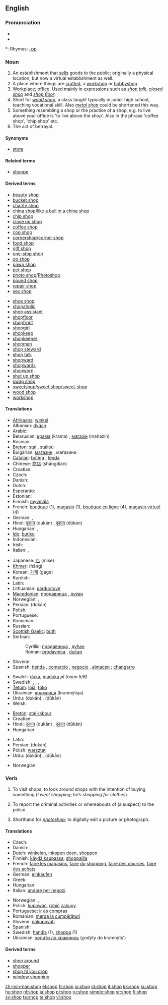 {{wikipedia|dab=shop}}
==English==

===Pronunciation===
* {{IPA|ʃɒp}}
* {{audio|en-us-shop.ogg|Audio (US)}}

*: Rhymes: [[Rhymes:English:-ɒp|-ɒp]]

===Noun===
{{en-noun}}

# An establishment that [[sell]]s goods to the public; originally a physical location, but now a virtual establishment as well.
# A place where things are [[craft]]ed, a [[workshop]] or [[hobbyshop]].
# [[workplace|Workplace]]; [[office]]. Used mainly in expressions such as ''[[shop talk]]'', ''[[closed shop]]'' and ''[[shop floor]]''.
# Short for ''[[wood shop]]'', a class taught typically in junior high school, teaching vocational skill. Also ''[[metal shop]]'' could be shortened this way.
# Something resembling a shop or the practise of a shop, e.g. to live above your office is 'to live above the shop'. Also in the phrase 'coffee shop', 'chip shop' etc.
# The act of betrayal.

====Synonyms====
* {{italbrac|establishment that sells goods}} [[store]] {{US}}

====Related terms====
* [[shoppe]]

====Derived terms====
{{rel-top|Terms derived from the noun "shop"}}
* [[beauty shop]]
* [[bucket shop]]
* [[charity shop]]
* [[china shop]]/[[like a bull in a china shop]]
* [[chip shop]]
* [[close up shop]]
* [[coffee shop]]
* [[cop shop]]
* [[cornershop]]/[[corner shop]]
* [[food shop]]
* [[gift shop]]
* [[one-stop shop]]
* [[op shop]]
* [[pawn shop]]
* [[pet shop]]
* [[photo shop]]/[[Photoshop]]
* [[pound shop]]
* [[repair shop]]
* [[sex shop]]
{{rel-mid}}
* [[shoe shop]]
* [[shopaholic]]
* [[shop assistant ]]
* [[shopfloor]]
* [[shopfront]]
* [[shopgirl]]
* [[shopkeep]]
* [[shopkeeper]]
* [[shopman]]
* [[shop steward]]
* [[shop talk]]
* [[shopward]]
* [[shopwards]]
* [[shopworn]]
* [[shut up shop]]
* [[swap shop]]
* [[sweetshop]]/[[sweet shop]]/[[sweet-shop]]
* [[wood shop]]
* [[workshop]]
{{rel-bottom}}

====Translations====
{{trans-top|establishment that sells goods}}
* [[Afrikaans]]: [[winkel]]
* Albanian: [[dyqan]] {{m}}
* Arabic: {{Arab|[[دكان]]}} {{IPAchar|(dukká:n)}} {{m}}
* Belarusian: [[крама]]  (krama) {{f}}, [[магазін]] (mahazín)  {{m}}
* Bosnian: {{t-|bs|dućan|m}}
* [[Breton]]: [[stal]] {{f}}, stalioù {{p}}
* Bulgarian: [[магазин]] {{m}}, магазини {{p}}
* [[Catalan]]: [[botiga]] {{f}}, [[tenda]] {{f}}
* Chinese: [[商店]] (shāngdiàn)
* Croatian: {{t-|hr|dućan|m}}
* Czech: {{t+|cs|obchod|m}}
* Danish: {{t-|da|butik}}
* Dutch: {{t+|nl|winkel|m}}
* Esperanto: {{t+|eo|butiko|xs=Esperanto}}
* Estonian: {{t-|et|pood}}
* Finnish: [[myymälä]]
* French: [[boutique]] {{f}} (1), [[magasin]] {{m}} (1), [[boutique en ligne]] {{f}} (4), [[magasin virtuel]] {{m}} (4)
* German: {{t+|de|Laden|m}}, {{t+|de|Geschäft|f}}
* Hindi: [[दुकान]] (dukān) {{f}}, [[दूकान]] (dūkān) {{f}}
* Hungarian: {{t+|hu|bolt}}, {{t+|hu|üzlet}}
* [[Ido]]: [[butiko]]
* Indonesian: {{t+|id|toko|xs=Indonesian}}
* Irish: {{t|ga|siopa|m}}
* Italian: {{t+|it|magazzino|m}}, {{t+|it|negozio|m}}
{{trans-mid}}
* Japanese: [[店]] (mise)
* [[Khmer]]: {{Khmr|[[ហាង]]}} (hāng)
* Korean: [[가게]] (gage)
* Kurdish: {{t-|ku|دوکان|sc=KUchar}}
* Latin: {{t-|la|taberna|f}}
* Lithuanian: [[parduotuvė]] {{f}}
* [[Macedonian]]: [[продавница]] {{f}}, [[дуќан]] {{m}}
* Norwegian: {{t+|no|butikk|m}}, {{t-|no|forretning|m}}
* Persian: {{fa-Arab|[[دکان]]}} (dokān)
* Polish: {{t+|pl|sklep|m}}
* Portuguese: {{t+|pt|loja|f}}
* Romanian: {{t-|ro|magazin|n}}
* Russian: {{t+|ru|магазин|m|tr=magazín|sc=Cyrl}}
* [[Scottish Gaelic]]: [[bùth]] {{m}}
* Serbian:
*: Cyrillic: [[продавница]] {{f}}, [[дућан]] {{m}}
*: Roman: [[prodavnica]] {{f}}, [[dućan]] {{m}}
* Slovene: {{t+|sl|trgovina|f}}
* Spanish: [[tienda]] {{f}}, [[comercio]] {{m}} {{italbrac|formal usage}}, [[negocio]] {{m}} {{italbrac|colloquial}}, [[almacén]] {{m}} {{italbrac|Colombia}}; {{italbrac|small shop}} [[changarro]] {{m}} {{italbrac|Mexico}}<!--but never seen or heard personally-->
<!--[[pulpería]] was deleted since is not any shop but a grocery in Costa Rica, Nicaragua and Honduras-->
* Swahili: [[duka]], [[maduka]] ''pl (noun 5/6)''
* Swedish: {{t-|sv|magasin}}, {{t+|sv|affär|c}}, {{t+|sv|butik|c}}, {{t+|sv|kiosk|c}}
* [[Tetum]]: [[loja]], [[toko]]
* Ukrainian: [[крамниця]] (kramnýtsja) {{f}}
* Urdu: {{ur-Arab|[[دکان]]}} (dukān) {{f}}, {{ur-Arab|[[دوکان]]}} (dūkān) {{f}}
* Welsh: {{t-|cy|siop|f|xs=Welsh}}
{{trans-bottom}}

{{trans-top|workshop}}
* [[Breton]]: [[stal-labour]] {{f}}
* Croatian: {{t-|hr|radionica|f}}
* Hindi: [[दुकान]] (dukān) {{f}}, [[दूकान]] (dūkān) {{f}}
* Hungarian: {{t+|hu|műhely}}
{{trans-mid}}
* Latin: {{t-|la|officina|f}}
* Persian: {{fa-Arab|[[دکان]]}} (dokān)
* Polish: [[warsztat]] {{m}}
* Urdu: {{ur-Arab|[[دکان]]}} (dukān) {{f}}, {{ur-Arab|[[دوکان]]}} (dūkān) {{f}}
{{trans-bottom}}

{{trans-top|a class taught typically in junior high school, teaching vocational skill}}
* Norwegian: {{t-|no|sløyd|m}}
{{trans-mid}}
{{trans-bottom}}

===Verb===
{{en-verb|shops|shopping|shopped}}

# {{intransitive}} To visit shops; to look around shops with the intention of buying something (''I went shopping''; ''he’s shopping for clothes'').
# {{transitive}} To report the criminal activities or whereabouts of (a suspect) to the police.
# {{context|transitive|Internet}} Shorthand for ''[[photoshop]]''; to digitally edit a picture or photograph.

====Translations====
{{trans-top|to visit shops}}
* Czech: {{t-|cs|nakupovat}}
* Danish: {{t-|da|handle}}, {{t-|da|shoppe}}
* Dutch: [[winkelen]], [[inkopen doen]], [[shoppen]]
* Finnish: [[käydä kaupassa]], [[shoppailla]]
* French: [[faire les magasins]], [[faire]] [[du]] [[shopping]], [[faire des courses]], [[faire des achats]]
* German: [[einkaufen]]
* Greek: {{t+|el|κατάστημα|tr=katástima|sc=Grek}}
* Hungarian: {{t-|hu|vásárol}}
* Italian: [[andare per negozi]]
{{trans-mid}}
* Norwegian: {{t-|no|handle}}, {{t-|no|shoppe}}
* Polish: [[kupować]], [[robić]] [[zakup]]y
* Portuguese: [[ir às compras]]
* Romanian: [[merge la cumpărături]]
* Slovene: [[nakupovati]]
* Spanish: {{t-|es|ir de compras}}
* Swedish: [[handla]] (1), [[shoppa]] (1)
* Ukrainian: [[ходити до крамниць]] (χodýty do kramnýts’)
{{trans-bottom}}

====Derived terms====
* [[shop around]]
* [[shopper]]
* [[shop til you drop]]
* [[window shopping]]

[[zh-min-nan:shop]]
[[el:shop]]
[[fr:shop]]
[[io:shop]]
[[id:shop]]
[[it:shop]]
[[kk:shop]]
[[ku:shop]]
[[hu:shop]]
[[nl:shop]]
[[ja:shop]]
[[pl:shop]]
[[ru:shop]]
[[simple:shop]]
[[sr:shop]]
[[fi:shop]]
[[sv:shop]]
[[ta:shop]]
[[te:shop]]
[[vi:shop]]